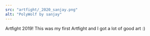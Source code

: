 ---
src: "artfight/_2020_sanjay.png"
alt: "PolyWolf by sanjay"
---

Artfight 2019! This was my first Artfight and I got a lot of good art :)
